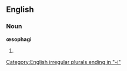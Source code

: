 ==English==

===Noun===
'''œsophagi'''

# {{plural of|[[œsophagus]]}}

[[Category:English irregular plurals ending in "-i"]]